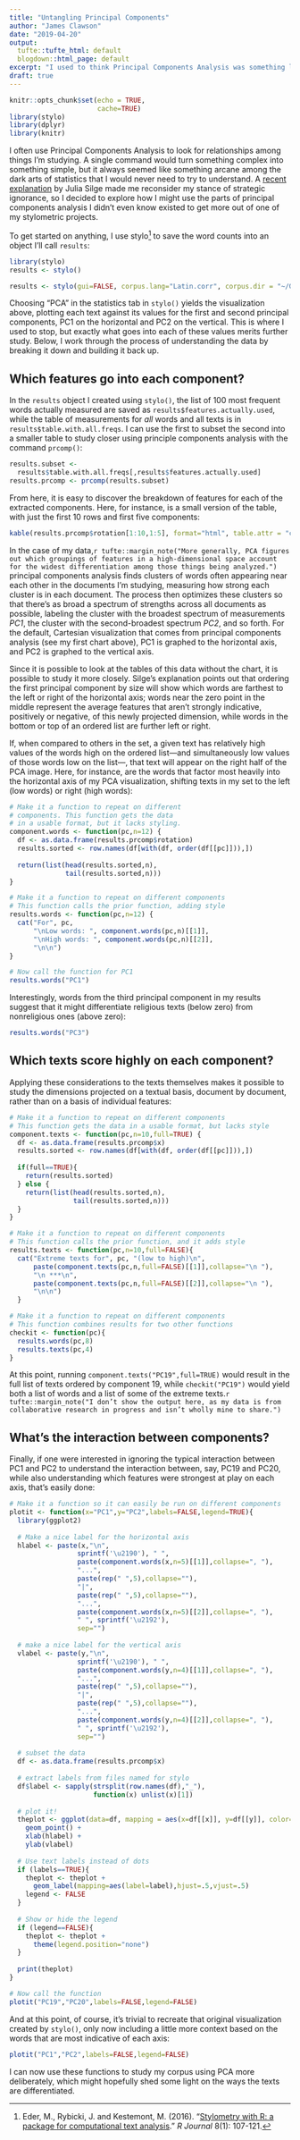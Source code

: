 ```yaml
---
title: "Untangling Principal Components"
author: "James Clawson"
date: "2019-04-20"
output: 
  tufte::tufte_html: default
  blogdown::html_page: default
excerpt: "I used to think Principal Components Analysis was something like magic. A recent explanation by Julia Silge made me see otherwise."
draft: true
---
```


```r
knitr::opts_chunk$set(echo = TRUE, 
                      cache=TRUE)
library(stylo)
library(dplyr)
library(knitr)
```

I often use Principal Components Analysis to look for relationships among things I’m studying. A single command would turn something complex into something simple, but it always seemed like something arcane among the dark arts of statistics that I would never need to try to understand. A [recent explanation](https://juliasilge.com/blog/stack-overflow-pca/) by Julia Silge made me reconsider my stance of strategic ignorance, so I decided to explore how I might use the parts of principal components analysis I didn’t even know existed to get more out of one of my stylometric projects.

To get started on anything, I use stylo^[Eder, M., Rybicki, J. and Kestemont, M. (2016). “[Stylometry with R: a package for computational text analysis](https://journal.r-project.org/archive/2016/RJ-2016-007/index.html).” *R Journal* 8(1): 107-121.] to save the word counts into an object I’ll call `results`:

```r
library(stylo)
results <- stylo()
```

```r
results <- stylo(gui=FALSE, corpus.lang="Latin.corr", corpus.dir = "~/GitHub/milton/corpus2", analysis.type="PCV", text.id.on.graphs="points", display.on.screen=TRUE, custom.graph.title="My results")

```
Choosing “PCA” in the statistics tab in `stylo()` yields the visualization above, plotting each text against its values for the first and second principal components, PC1 on the horizontal and PC2 on the vertical. This is where I used to stop, but exactly what goes into each of these values merits further study. Below, I work through the process of understanding the data by breaking it down and building it back up.

## Which features go into each component?

In the `results` object I created using `stylo()`, the list of 100 most frequent words actually measured are saved as `results$features.actually.used`, while the table of measurements for *all* words and all texts is in `results$table.with.all.freqs`. I can use the first to subset the second into a smaller table to study closer using principle components analysis with the command `prcomp()`:

```r
results.subset <- 
  results$table.with.all.freqs[,results$features.actually.used]
results.prcomp <- prcomp(results.subset)
```

From here, it is easy to discover the breakdown of features for each of the extracted components. Here, for instance, is a small version of the table, with just the first 10 rows and first five components:

```r
kable(results.prcomp$rotation[1:10,1:5], format="html", table.attr = "class='table table-condensed' style='width:auto;border-spacing:0.5em 0'")
```

In the case of my data,`r tufte::margin_note("More generally, PCA figures out which groupings of features in a high-dimensional space account for the widest differentiation among those things being analyzed.")` principal components analysis finds clusters of words often appearing near each other in the documents I’m studying, measuring how strong each cluster is in each document. The process then optimizes these clusters so that there’s as broad a spectrum of strengths across all documents as possible, labeling the cluster with the broadest spectrum of measurements *PC1*, the cluster with the second-broadest spectrum *PC2*, and so forth. For the default, Cartesian visualization that comes from principal components analysis (see my first chart above), PC1 is graphed to the horizontal axis, and PC2 is graphed to the vertical axis. 

Since it is possible to look at the tables of this data without the chart, it is possible to study it more closely. Silge’s explanation points out that ordering the first principal component by size will show which words are farthest to the left or right of the horizontal axis; words near the zero point in the middle represent the average features that aren’t strongly indicative, positively or negative, of this newly projected dimension, while words in the bottom or top of an ordered list are further left or right. 

If, when compared to others in the set, a given text has relatively high values of the words high on the ordered list---and simultaneously low values of those words low on the list---, that text will appear on the right half of the PCA image. Here, for instance, are the words that factor most heavily into the horizontal axis of my PCA visualization, shifting texts in my set to the left (low words) or right (high words):

```r
# Make it a function to repeat on different 
# components. This function gets the data 
# in a usable format, but it lacks styling.
component.words <- function(pc,n=12) {
  df <- as.data.frame(results.prcomp$rotation)
  results.sorted <- row.names(df[with(df, order(df[[pc]])),])
  
  return(list(head(results.sorted,n),
              tail(results.sorted,n)))
}

# Make it a function to repeat on different components
# This function calls the prior function, adding style
results.words <- function(pc,n=12) {
  cat("For", pc, 
      "\nLow words: ", component.words(pc,n)[[1]], 
      "\nHigh words: ", component.words(pc,n)[[2]], 
      "\n\n")
}

# Now call the function for PC1
results.words("PC1")

```

Interestingly, words from the third principal component in my results suggest that it might differentiate religious texts (below zero) from nonreligious ones (above zero):

```r
results.words("PC3")
```

## Which texts score highly on each component?

Applying these considerations to the texts themselves makes it possible to study the dimensions projected on a textual basis, document by document, rather than on a basis of individual features:

```r
# Make it a function to repeat on different components
# This function gets the data in a usable format, but lacks style
component.texts <- function(pc,n=10,full=TRUE) {
  df <- as.data.frame(results.prcomp$x)
  results.sorted <- row.names(df[with(df, order(df[[pc]])),])
  
  if(full==TRUE){
    return(results.sorted)
  } else {
    return(list(head(results.sorted,n),
                tail(results.sorted,n)))
  }
}

# Make it a function to repeat on different components
# This function calls the prior function, and it adds style
results.texts <- function(pc,n=10,full=FALSE){
  cat("Extreme texts for", pc, "(low to high)\n",
      paste(component.texts(pc,n,full=FALSE)[[1]],collapse="\n "),
      "\n ***\n",
      paste(component.texts(pc,n,full=FALSE)[[2]],collapse="\n "),
      "\n\n")
  }

# Make it a function to repeat on different components
# This function combines results for two other functions
checkit <- function(pc){
  results.words(pc,8)
  results.texts(pc,4)
}

```

At this point, running `component.texts("PC19",full=TRUE)` would result in the full list of texts ordered by component 19, while `checkit("PC19")` would yield both a list of words and a list of some of the extreme texts.`r tufte::margin_note("I don’t show the output here, as my data is from collaborative research in progress and isn’t wholly mine to share.")`

## What’s the interaction between components?

Finally, if one were interested in ignoring the typical interaction between PC1 and PC2 to understand the interaction between, say, PC19 and PC20, while also understanding which features were strongest at play on each axis, that’s easily done:

```r
# Make it a function so it can easily be run on different components
plotit <- function(x="PC1",y="PC2",labels=FALSE,legend=TRUE){
  library(ggplot2)
  
  # Make a nice label for the horizontal axis
  hlabel <- paste(x,"\n",
                 sprintf('\u2190'), " ",
                 paste(component.words(x,n=5)[[1]],collapse=", "),
                 "...",
                 paste(rep(" ",5),collapse=""),
                 "|",
                 paste(rep(" ",5),collapse=""),
                 "...",
                 paste(component.words(x,n=5)[[2]],collapse=", "),
                 " ", sprintf('\u2192'),
                 sep="")
  
  # make a nice label for the vertical axis
  vlabel <- paste(y,"\n",
                 sprintf('\u2190'), " ",
                 paste(component.words(y,n=4)[[1]],collapse=", "),
                 "...",
                 paste(rep(" ",5),collapse=""),
                 "|",
                 paste(rep(" ",5),collapse=""),
                 "...",
                 paste(component.words(y,n=4)[[2]],collapse=", "),
                 " ", sprintf('\u2192'),
                 sep="")
  
  # subset the data
  df <- as.data.frame(results.prcomp$x)
  
  # extract labels from files named for stylo
  df$label <- sapply(strsplit(row.names(df),"_"),
                     function(x) unlist(x)[1])
  
  # plot it!
  theplot <- ggplot(data=df, mapping = aes(x=df[[x]], y=df[[y]], color=label)) + 
    geom_point() +
    xlab(hlabel) +
    ylab(vlabel)
  
  # Use text labels instead of dots
  if (labels==TRUE){
    theplot <- theplot + 
      geom_label(mapping=aes(label=label),hjust=.5,vjust=.5)
    legend <- FALSE
  }
  
  # Show or hide the legend
  if (legend==FALSE){
    theplot <- theplot +
      theme(legend.position="none")
  }
  
  print(theplot)
}

# Now call the function
plotit("PC19","PC20",labels=FALSE,legend=FALSE)

```

And at this point, of course, it’s trivial to recreate that original visualization created by `stylo()`, only now including a little more context based on the words that are most indicative of each axis:
```r
plotit("PC1","PC2",labels=FALSE,legend=FALSE)
```

I can now use these functions to study my corpus using PCA more deliberately, which might hopefully shed some light on the ways the texts are differentiated.